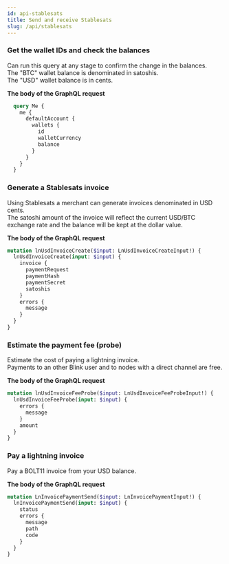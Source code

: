 ```yaml
---
id: api-stablesats
title: Send and receive Stablesats
slug: /api/stablesats
---
```



<AuthProvider>

  <SetApiEndpoint />

  <SetAuthToken />

### Get the wallet IDs and check the balances

Can run this query at any stage to confirm the change in the balances.<br />
The "BTC" wallet balance is denominated in satoshis.<br />
The "USD" wallet balance is in cents.

**The body of the GraphQL request**

```graphql
  query Me {
    me {
      defaultAccount {
        wallets {
          id
          walletCurrency
          balance
        }
      }
    }
  }
```

  <GetWalletDataUsd />

### Generate a Stablesats invoice

Using Stablesats a merchant can generate invoices denominated in USD cents. <br />
The satoshi amount of the invoice will reflect the current USD/BTC exchange rate and the balance will be kept at the dollar value.

**The body of the GraphQL request**

```graphql
mutation lnUsdInvoiceCreate($input: LnUsdInvoiceCreateInput!) {
  lnUsdInvoiceCreate(input: $input) {
    invoice {
      paymentRequest
      paymentHash
      paymentSecret
      satoshis
    }
    errors {
      message
    }
  }
}
```

  <LnUsdInvoiceCreate />

### Estimate the payment fee (probe)

Estimate the cost of paying a lightning invoice. <br />
Payments to an other Blink user and to nodes with a direct channel are free.

**The body of the GraphQL request**

```graphql
mutation lnUsdInvoiceFeeProbe($input: LnUsdInvoiceFeeProbeInput!) {
  lnUsdInvoiceFeeProbe(input: $input) {
    errors {
      message
    }
    amount
  }
}
```

  <LnUsdInvoiceFeeProbe />

### Pay a lightning invoice

Pay a BOLT11 invoice from your USD balance.

**The body of the GraphQL request**

```graphql
mutation LnInvoicePaymentSend($input: LnInvoicePaymentInput!) {
  lnInvoicePaymentSend(input: $input) {
    status
    errors {
      message
      path
      code
    }
  }
}
```

  <LnInvoicePaymentSend />

</AuthProvider>
